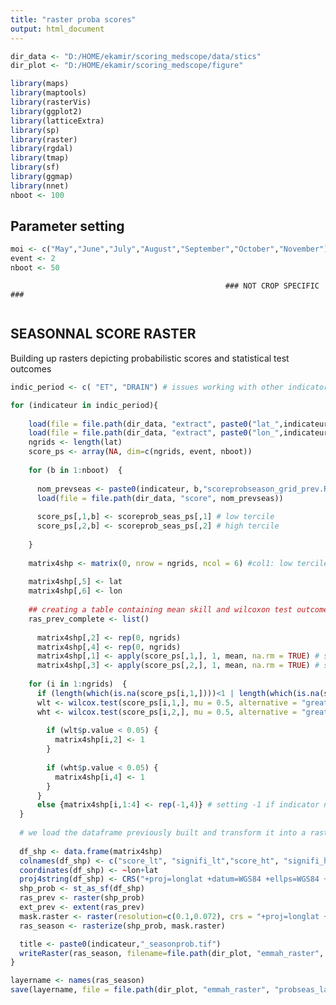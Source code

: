 ```yaml
---
title: "raster proba scores"
output: html_document
---
```


```r
dir_data <- "D:/HOME/ekamir/scoring_medscope/data/stics" 
dir_plot <- "D:/HOME/ekamir/scoring_medscope/figure" 

library(maps)
library(maptools)
library(rasterVis)
library(ggplot2)
library(latticeExtra)
library(sp)
library(raster)
library(rgdal)
library(tmap)
library(sf)
library(ggmap)
library(nnet)
nboot <- 100

```

## Parameter setting 

```r

moi <- c("May","June","July","August","September","October","November")
event <- 2
nboot <- 50
```


                                                    ### NOT CROP SPECIFIC ###
                                                    
## SEASONNAL SCORE RASTER

Building up rasters depicting probabilistic scores and statistical test outcomes

```r
indic_period <- c( "ET", "DRAIN") # issues working with other indicators

for (indicateur in indic_period){
  
    load(file = file.path(dir_data, "extract", paste0("lat_",indicateur,".RData")))
    load(file = file.path(dir_data, "extract", paste0("lon_",indicateur,".RData")))
    ngrids <- length(lat)
    score_ps <- array(NA, dim=c(ngrids, event, nboot)) 
    
    for (b in 1:nboot)  { 
      
      nom_prevseas <- paste0(indicateur, b,"scoreprobseason_grid_prev.RData")
      load(file = file.path(dir_data, "score", nom_prevseas))
  
      score_ps[,1,b] <- scoreprob_seas_ps[,1] # low tercile
      score_ps[,2,b] <- scoreprob_seas_ps[,2] # high tercile
    
    }
 
    matrix4shp <- matrix(0, nrow = ngrids, ncol = 6) #col1: low tercile score; col2: low tercile score signifiance; col3: low tercile score; col4: low tercile score signifiance; col5: latitude; col6: longitude
    
    matrix4shp[,5] <- lat
    matrix4shp[,6] <- lon
    
    ## creating a table containing mean skill and wilcoxon test outcome, with both coordinates (shape ready for shapefile conversion)
    ras_prev_complete <- list()
    
      matrix4shp[,2] <- rep(0, ngrids)
      matrix4shp[,4] <- rep(0, ngrids)
      matrix4shp[,1] <- apply(score_ps[,1,], 1, mean, na.rm = TRUE) # summarizing skill scores for LT over bootstrap
      matrix4shp[,3] <- apply(score_ps[,2,], 1, mean, na.rm = TRUE) # summarizing skill scores for HT over bootstrap
  
    for (i in 1:ngrids)  { 
      if (length(which(is.na(score_ps[i,1,])))<1 | length(which(is.na(score_ps[i,2,])))<1){ # above that threshold indicator considered not assessed
      wlt <- wilcox.test(score_ps[i,1,], mu = 0.5, alternative = "greater", conf.level = 0.95, na.action = na.omit)
      wht <- wilcox.test(score_ps[i,2,], mu = 0.5, alternative = "greater", conf.level = 0.95, na.action = na.omit)
  
        if (wlt$p.value < 0.05) {
          matrix4shp[i,2] <- 1 
        }
      
        if (wht$p.value < 0.05) {
          matrix4shp[i,4] <- 1 
        }
      }
      else {matrix4shp[i,1:4] <- rep(-1,4)} # setting -1 if indicator not assessed, row dropped when mapping
  }
  
  # we load the dataframe previously built and transform it into a raster
  
  df_shp <- data.frame(matrix4shp)
  colnames(df_shp) <- c("score_lt", "signifi_lt","score_ht", "signifi_ht","lat","lon")
  coordinates(df_shp) <- ~lon+lat
  proj4string(df_shp) <- CRS("+proj=longlat +datum=WGS84 +ellps=WGS84 +towgs84=0,0,0")
  shp_prob <- st_as_sf(df_shp)
  ras_prev <- raster(shp_prob)
  ext_prev <- extent(ras_prev)
  mask.raster <- raster(resolution=c(0.1,0.072), crs = "+proj=longlat +datum=WGS84 +ellps=WGS84 +towgs84=0,0,0", ext = ext_prev)
  ras_season <- rasterize(shp_prob, mask.raster)

  title <- paste0(indicateur,"_seasonprob.tif")
  writeRaster(ras_season, filename=file.path(dir_plot, "emmah_raster", title), overwrite = TRUE)
} 

layername <- names(ras_season)
save(layername, file = file.path(dir_plot, "emmah_raster", "probseas_layname.RData"))

```



